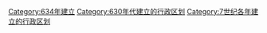 [[Category:634年建立|Category:634年建立]]
[[Category:630年代建立的行政区划|Category:630年代建立的行政区划]]
[[Category:7世纪各年建立的行政区划|Category:7世纪各年建立的行政区划]]